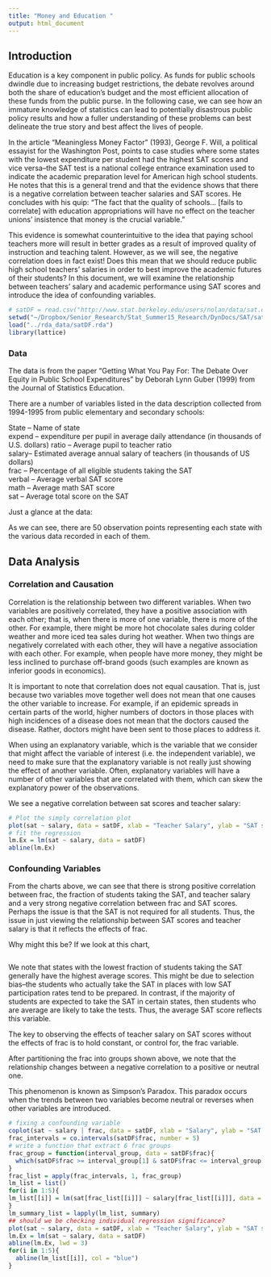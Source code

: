 ```yaml
---
title: "Money and Education "
output: html_document
---
```


## Introduction
<p>Education is a key component in public policy. As funds for public schools dwindle due to increasing budget restrictions, the debate revolves around both the share of education’s budget and the most efficient allocation of these funds from the public purse. In the following case, we can see how an immature knowledge of statistics can lead to potentially disastrous public policy results and how a fuller understanding of these problems can best delineate the true story and best affect the lives of people. </p>
	
<p>In the article “Meaningless Money Factor” (1993), George F. Will, a political essayist for the Washington Post, points to case studies where some states with the lowest expenditure per student had the highest SAT scores and vice versa--the SAT test is a national college entrance examination used to indicate the academic preparation level for American high school students. He notes that this is a general trend and that the evidence shows that there is a negative correlation between teacher salaries and SAT scores. He concludes with his quip: “The fact that the quality of schools… [fails to correlate] with education appropriations will have no effect on the teacher unions’ insistence that money is the crucial variable.”</p> 
	
<p>This evidence is somewhat counterintuitive to the idea that paying school teachers more will result in better grades as a result of improved quality of instruction and teaching talent. However, as we will see, the negative correlation does in fact exist! Does this mean that we should reduce public high school teachers’ salaries in order to best improve the academic futures of their students? In this document, we will examine the relationship between teachers’ salary and academic performance using SAT scores and introduce the idea of confounding variables.</p> 

```r
# satDF = read.csv("http://www.stat.berkeley.edu/users/nolan/data/sat.csv")
setwd("~/Dropbox/Senior_Research/Stat_Summer15_Research/DynDocs/SAT/sat_analysis_0.1")
load("../rda_data/satDF.rda")
library(lattice)

```


### Data
<p>The data is from the paper “Getting What You Pay For: The Debate Over Equity in Public School Expenditures” by Deborah Lynn Guber (1999) from the Journal of Statistics Education.</p>

<p>There are a number of variables listed in the data description collected from 1994-1995 from public elementary and secondary schools:</p>

</p> State -- Name of state           
expend -- expenditure per pupil in average daily attendance (in thousands of U.S. dollars)    ratio -- Average pupil to teacher ratio                 
salary-- Estimated average annual salary of teachers (in thousands of US dollars)          
frac -- Percentage of all eligible students taking the SAT          
verbal -- Average verbal SAT score          
math --  Average math SAT score          
sat -- Average total score on the SAT       
</p>

<p>Just a glance at the data: </p>

<p>As we can see, there are 50 observation points representing each state with the various data recorded in each of them.</p>

## Data Analysis

### Correlation and Causation

<p>Correlation is the relationship between two different variables. When two variables are positively correlated, they have a positive association with each other; that is, when there is more of one variable, there is more of the other. For example, there might be more hot chocolate sales during colder weather and more iced tea sales during hot weather. When two things are negatively correlated with each other, they will have a negative association with each other. For example, when people have more money, they might be less inclined to purchase off-brand goods (such examples are known as inferior goods in economics).</p> 

<p>It is important to note that correlation does not equal causation. That is, just because two variables move together well does not mean that one causes the other variable to increase. For example, if an epidemic spreads in certain parts of the world, higher numbers of doctors in those places with high incidences of a disease does not mean that the doctors caused the disease. Rather, doctors might have been sent to those places to address it.</p>

<p>When using an explanatory variable, which is the variable that we consider that might affect the variable of interest (i.e. the independent variable), we need to make sure that the explanatory variable is not really just showing the effect of another variable. Often, explanatory variables will have a number of other variables that are correlated with them, which can skew the explanatory power of the observations.</p>

<p>We see a negative correlation between sat scores and teacher salary:</p>
```r
# Plot the simply correlation plot
plot(sat ~ salary, data = satDF, xlab = "Teacher Salary", ylab = "SAT score")
# fit the regression
lm.Ex = lm(sat ~ salary, data = satDF) 
abline(lm.Ex)
```
### Confounding Variables

<p>From the charts above, we can see that there is strong positive correlation between frac, the fraction of students taking the SAT, and teacher salary and a very strong negative correlation between frac and SAT scores. Perhaps the issue is that the SAT is not required for all students. Thus, the issue in just viewing the relationship between SAT scores and teacher salary is that it reflects the effects of frac.</p>

<p>Why might this be? If we look at this chart,</p>

```r

```
<p>We note that states with the lowest fraction of students taking the SAT generally have the highest average scores. This might be due to selection bias--the students who actually take the SAT in places with low SAT participation rates tend to be prepared. In contrast, if the majority of students are expected to take the SAT in certain states, then students who are average are likely to take the tests. Thus, the average SAT score reflects this variable.</p>

<p>The key to observing the effects of teacher salary on SAT scores without the effects of frac is to hold constant, or control for, the frac variable.</p> 

<p>After partitioning the frac into groups shown above, we note that the relationship changes between a negative correlation to a positive or neutral one.</p>

<p>This phenomenon is known as Simpson’s Paradox. This paradox occurs when the trends between two variables become neutral or reverses when other variables are introduced.</p>
```r
# fixing a confounding variable
coplot(sat ~ salary | frac, data = satDF, xlab = "Salary", ylab = "SAT score")
frac_intervals = co.intervals(satDF$frac, number = 5)
# write a function that extract 6 frac groups
frac_group = function(interval_group, data = satDF$frac){
  which(satDF$frac >= interval_group[1] & satDF$frac <= interval_group[2])
}
frac_list = apply(frac_intervals, 1, frac_group)
lm_list = list()
for(i in 1:5){
lm_list[[i]] = lm(sat[frac_list[[i]]] ~ salary[frac_list[[i]]], data = satDF) 
}
lm_summary_list = lapply(lm_list, summary)
## should we be checking individual regression significance?
plot(sat ~ salary, data = satDF, xlab = "Teacher Salary", ylab = "SAT score")
lm.Ex = lm(sat ~ salary, data = satDF) 
abline(lm.Ex, lwd = 3)
for(i in 1:5){
  abline(lm_list[[i]], col = "blue")  
}

```

